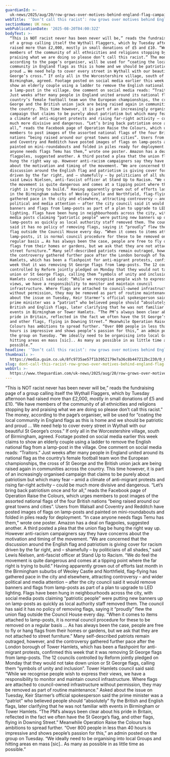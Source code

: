 ```yaml
---
guardianId: >-
  uk-news/2025/aug/20/row-grows-over-motives-behind-england-flag-campaign-far-right-racist
webTitle: '‘Don’t call this racist’: row grows over motives behind England flag campaign'
sectionName: UK news
webPublicationDate: '2025-08-20T04:00:32Z'
bodyText: >-
  “This is NOT racist never has been never will be,” reads the fundraising page
  of a group calling itself the Wythall Flaggers, which by Tuesday afternoon had
  raised more than £2,000, mostly in small donations of £5 and £10. “We have
  members of the community of all ethnicities and religions stopping by and
  praising what we are doing so please don’t call this racist.” The money,
  according to the page’s organiser, will be used for “coating the local
  community in England flags as this is home and we should be patriotic and
  proud … We need help to cover every street in Wythall with our beautiful St
  George’s cross.” If only all in the Worcestershire village, south of
  Birmingham, agreed. Footage posted on social media earlier this week claims to
  show an elderly couple using a ladder to remove the English national flag from
  a lamp-post in the village. One comment on social media reads: “Traitors.”
  Just weeks after many people in England united around its national flag as the
  country’s female football team won the European championships, the cross of St
  George and the British union jack are being raised again in communities across
  the country. This time however, it is part of an increasingly organised
  campaign that claims to be purely about patriotism but which many fear – amid
  a climate of anti-migrant protests and rising far-right activity – could be
  much more divisive and dangerous. “Let’s bring back patriotism once and for
  all,” reads the Facebook page of Operation Raise the Colours, which urges
  members to post images of the assorted national flags of the four British
  nations “being raised around our great towns and cities”. Users from Walsall
  and Coventry and Redditch have posted images of flags on lamp-posts and
  painted on mini-roundabouts and folded in piles ready for deployment. “In case
  anyone needs flags Temu has them,” wrote one poster. Amazon has a deal on
  flagpoles, suggested another. A third posted a plea that the union flag be
  hung the right way up. However anti-racism campaigners say they have concerns
  about the motivation and timing of the movement. “We are concerned that the
  discussion around the English flag and patriotism is giving cover for racism
  driven by the far right, and – shamefully – by politicians of all shades,”
  said Lewis Nielsen, anti-fascist officer at Stand Up to Racism. “We do feel
  the movement is quite dangerous and comes at a tipping point where the far
  right is trying to build.” Having apparently grown out of efforts last month
  in the Birmingham suburbs of Weoley Castle and Northfield, flag-flying has
  gathered pace in the city and elsewhere, attracting controversy – and wider
  political and media attention – after the city council said it would remove
  banners and flags from lamp-posts as part of a plan to upgrade to LED
  lighting. Flags have been hung in neighbourhoods across the city, with social
  media posts claiming “patriotic people” were putting new banners up on
  lamp-posts as quickly as local authority staff removed them. The council has
  said it has no policy of removing flags, saying it “proudly” flew the union
  flag outside the Council House every day. “When it comes to items attached to
  lamp-posts, it is normal council procedure for these to be removed on a
  regular basis … As has always been the case, people are free to fly or hang
  flags from their homes or gardens, but we ask that they are not attached to
  street furniture.” Many self-described patriots remain outraged, however, and
  the controversy gathered further pace after the London borough of Tower
  Hamlets, which has been a flashpoint for anti-migrant protests, confirmed this
  week that it was removing St George flags from lamp-posts. The 12 councils
  controlled by Reform jointly pledged on Monday that they would not take down
  union or St George flags, calling them “symbols of unity and inclusion”. Tower
  Hamlets council said said: “While we recognise people wish to express their
  views, we have a responsibility to monitor and maintain council
  infrastructure. Where flags are attached to council-owned infrastructure
  without permission, they may be removed as part of routine maintenance.” Asked
  about the issue on Tuesday, Keir Starmer’s official spokesperson said the
  prime minister was a “patriot” who believed people should “absolutely” fly the
  British and English flags, later clarifying that he was not familiar with
  events in Birmingham or Tower Hamlets. “The PM’s always been clear about his
  pride in Britain, reflected in the fact we often have the St George’s flag,
  and other flags, flying in Downing Street.” Meanwhile Operation Raise the
  Colours has ambitions to spread further. “Over 800 people in less than 40
  hours is impressive and shows people’s passion for this,” an admin posted on
  the group on Tuesday. “We ideally need to be organising into local Groups and
  hitting areas en mass [sic].. As many as possible in as little time as
  possible.”
headline: '‘Don’t call this racist’: row grows over motives behind England flag campaign'
thumbnail: >-
  https://media.guim.co.uk/8fc9735ae57f1b3952179e7a36c8b447212bc230/0_0_2638_2110/500.jpg
slug: dont-call-this-racist-row-grows-over-motives-behind-england-flag-campaign
webUrl: >-
  https://www.theguardian.com/uk-news/2025/aug/20/row-grows-over-motives-behind-england-flag-campaign-far-right-racist
---
```

“This is NOT racist never has been never will be,” reads the fundraising page of a group calling itself the Wythall Flaggers, which by Tuesday afternoon had raised more than £2,000, mostly in small donations of £5 and £10. “We have members of the community of all ethnicities and religions stopping by and praising what we are doing so please don’t call this racist.” The money, according to the page’s organiser, will be used for “coating the local community in England flags as this is home and we should be patriotic and proud … We need help to cover every street in Wythall with our beautiful St George’s cross.” If only all in the Worcestershire village, south of Birmingham, agreed. Footage posted on social media earlier this week claims to show an elderly couple using a ladder to remove the English national flag from a lamp-post in the village. One comment on social media reads: “Traitors.” Just weeks after many people in England united around its national flag as the country’s female football team won the European championships, the cross of St George and the British union jack are being raised again in communities across the country. This time however, it is part of an increasingly organised campaign that claims to be purely about patriotism but which many fear – amid a climate of anti-migrant protests and rising far-right activity – could be much more divisive and dangerous. “Let’s bring back patriotism once and for all,” reads the Facebook page of Operation Raise the Colours, which urges members to post images of the assorted national flags of the four British nations “being raised around our great towns and cities”. Users from Walsall and Coventry and Redditch have posted images of flags on lamp-posts and painted on mini-roundabouts and folded in piles ready for deployment. “In case anyone needs flags Temu has them,” wrote one poster. Amazon has a deal on flagpoles, suggested another. A third posted a plea that the union flag be hung the right way up. However anti-racism campaigners say they have concerns about the motivation and timing of the movement. “We are concerned that the discussion around the English flag and patriotism is giving cover for racism driven by the far right, and – shamefully – by politicians of all shades,” said Lewis Nielsen, anti-fascist officer at Stand Up to Racism. “We do feel the movement is quite dangerous and comes at a tipping point where the far right is trying to build.” Having apparently grown out of efforts last month in the Birmingham suburbs of Weoley Castle and Northfield, flag-flying has gathered pace in the city and elsewhere, attracting controversy – and wider political and media attention – after the city council said it would remove banners and flags from lamp-posts as part of a plan to upgrade to LED lighting. Flags have been hung in neighbourhoods across the city, with social media posts claiming “patriotic people” were putting new banners up on lamp-posts as quickly as local authority staff removed them. The council has said it has no policy of removing flags, saying it “proudly” flew the union flag outside the Council House every day. “When it comes to items attached to lamp-posts, it is normal council procedure for these to be removed on a regular basis … As has always been the case, people are free to fly or hang flags from their homes or gardens, but we ask that they are not attached to street furniture.” Many self-described patriots remain outraged, however, and the controversy gathered further pace after the London borough of Tower Hamlets, which has been a flashpoint for anti-migrant protests, confirmed this week that it was removing St George flags from lamp-posts. The 12 councils controlled by Reform jointly pledged on Monday that they would not take down union or St George flags, calling them “symbols of unity and inclusion”. Tower Hamlets council said said: “While we recognise people wish to express their views, we have a responsibility to monitor and maintain council infrastructure. Where flags are attached to council-owned infrastructure without permission, they may be removed as part of routine maintenance.” Asked about the issue on Tuesday, Keir Starmer’s official spokesperson said the prime minister was a “patriot” who believed people should “absolutely” fly the British and English flags, later clarifying that he was not familiar with events in Birmingham or Tower Hamlets. “The PM’s always been clear about his pride in Britain, reflected in the fact we often have the St George’s flag, and other flags, flying in Downing Street.” Meanwhile Operation Raise the Colours has ambitions to spread further. “Over 800 people in less than 40 hours is impressive and shows people’s passion for this,” an admin posted on the group on Tuesday. “We ideally need to be organising into local Groups and hitting areas en mass [sic].. As many as possible in as little time as possible.”
